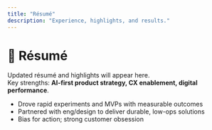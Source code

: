 ```yaml
---
title: "Résumé"
description: "Experience, highlights, and results."
---
```


# 📄 Résumé

Updated résumé and highlights will appear here.  
Key strengths: **AI-first product strategy, CX enablement, digital performance**.

- Drove rapid experiments and MVPs with measurable outcomes
- Partnered with eng/design to deliver durable, low-ops solutions
- Bias for action; strong customer obsession
